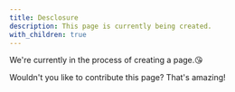 ```yaml
---
title: Desclosure
description: This page is currently being created.
with_children: true
---
```


We're currently in the process of creating a page.😘

Wouldn't you like to contribute this page? That's amazing!
